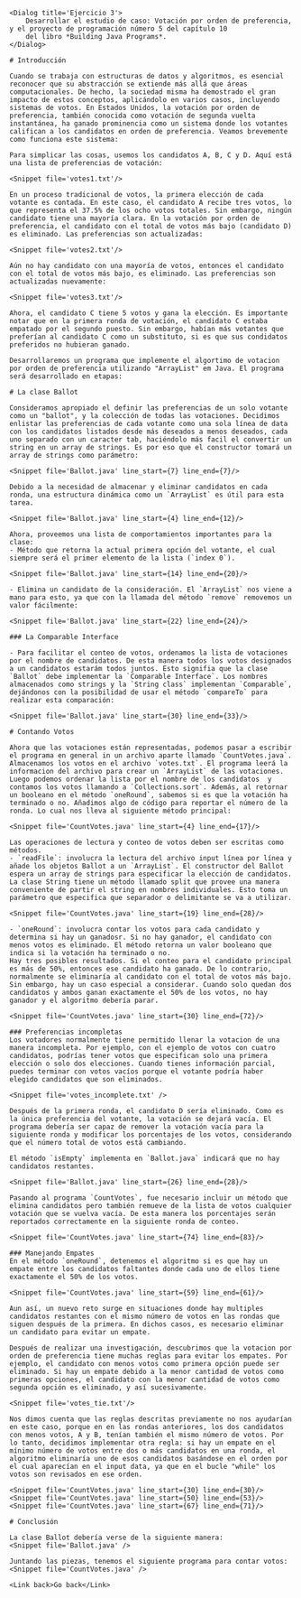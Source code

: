 
<WeekLayout h1_title='Chapter 10 Study Case: Ranked Choice Voting' main_id='#ranked_choice_voting'>

    <Dialog title='Ejercicio 3'>
        Desarrollar el estudio de caso: Votación por orden de preferencia, y el proyecto de programación número 5 del capítulo 10
        del libro *Building Java Programs*.
    </Dialog>

    # Introducción

    Cuando se trabaja con estructuras de datos y algoritmos, es esencial reconocer que su abstracción se extiende más allá que áreas computacionales. De hecho, la sociedad misma ha demostrado el gran impacto de estos conceptos, aplicándolo en varios casos, incluyendo sistemas de votos. En Estados Unidos, la votación por orden de preferencia, también conocida como votación de segunda vuelta instantánea, ha ganado prominencia como un sistema donde los votantes califican a los candidatos en orden de preferencia. Veamos brevemente como funciona este sistema:

    Para simplicar las cosas, usemos los candidatos A, B, C y D. Aquí está una lista de preferencias de votación:

    <Snippet file='votes1.txt'/>

    En un proceso tradicional de votos, la primera elección de cada votante es contada. En este caso, el candidato A recibe tres votos, lo que representa el 37.5% de los ocho votos totales. Sin embargo, ningún candidato tiene una mayoría clara. En la votación por orden de preferencia, el candidato con el total de votos más bajo (candidato D) es eliminado. Las preferencias son actualizadas:

    <Snippet file='votes2.txt'/>

    Aún no hay candidato con una mayoría de votos, entonces el candidato con el total de votos más bajo, es eliminado. Las preferencias son actualizadas nuevamente:

    <Snippet file='votes3.txt'/>

    Ahora, el candidato C tiene 5 votos y gana la elección. Es importante notar que en la primera ronda de votación, el candidato C estaba empatado por el segundo puesto. Sin embargo, habían más votantes que preferían al candidato C como un substituto, si es que sus condidatos preferidos no hubieran ganado.

    Desarrollaremos un programa que implemente el algortimo de votacion por orden de preferencia utilizando "ArrayList" em Java. El programa será desarrollado en etapas:

    # La clase Ballot

    Consideramos apropiado el definir las preferencias de un solo votante como un "ballot", y la colección de todas las votaciones. Decidimos enlistar las preferencias de cada votante como una sola línea de data con los candidatos listados desde más deseados a menos deseados, cada uno separado con un caracter tab, haciéndolo más facil el convertir un string en un array de strings. Es por eso que el constructor tomará un array de strings como parámetro:

    <Snippet file='Ballot.java' line_start={7} line_end={7}/>

    Debido a la necesidad de almacenar y eliminar candidatos en cada ronda, una estructura dinámica como un `ArrayList` es útil para esta tarea.

    <Snippet file='Ballot.java' line_start={4} line_end={12}/>

    Ahora, proveemos una lista de comportamientos importantes para la clase:
    - Método que retorna la actual primera opción del votante, el cual siempre será el primer elemento de la lista (`index 0`).

    <Snippet file='Ballot.java' line_start={14} line_end={20}/>

    - Elimina un candidato de la consideración. El `ArrayList` nos viene a mano para esto, ya que con la llamada del método `remove` removemos un valor fácilmente:

    <Snippet file='Ballot.java' line_start={22} line_end={24}/>

    ### La Comparable Interface

    - Para facilitar el conteo de votos, ordenamos la lista de votaciones por el nombre de candidatos. De esta manera todos los votos designados a un candidatos estarám todos juntos. Esto signifia que la clase `Ballot` debe implementar la `Comparable Interface`. Los nombres almacenados como strings y la `String class` implementan `Comparable`, dejándonos con la posibilidad de usar el método `compareTo` para realizar esta comparación:

    <Snippet file='Ballot.java' line_start={30} line_end={33}/>

    # Contando Votos

    Ahora que las votaciones están representadas, podemos pasar a escribir el programa en general in un archivo aparte llamado `CountVotes.java`. Almacenamos los votos en el archivo `votes.txt`. El programa leerá la informacion del archivo para crear un `ArrayList` de las votaciones. Luego podemos ordenar la lista por el nombre de los candidatos  y contamos los votos llamando a `Collections.sort`. Además, al retornar un booleano en el método `oneRound`, sabemos si es que la votación ha terminado o no. Añadimos algo de código para reportar el número de la ronda. Lo cual nos lleva al siguiente método principal:

    <Snippet file='CountVotes.java' line_start={4} line_end={17}/>

    Las operaciones de lectura y conteo de votos deben ser escritas como métodos.
    - `readFile`: involucra la lectura del archivo input línea por línea y añade los objetos Ballot a un `ArrayList`. El constructor del Ballot espera un array de strings para especificar la elección de candidatos. La clase String tiene un método llamado split que provee una manera conveniente de partir el string en nombres individuales. Esto toma un parámetro que especifica que separador o delimitante se va a utilizar.

    <Snippet file='CountVotes.java' line_start={19} line_end={28}/>

    - `oneRound`: involucra contar los votos para cada candidato y determina si hay un ganadosr. Si no hay ganador, el candidato con menos votos es eliminado. El método retorna un valor booleano que indica si la votación ha terminado o no.
    Hay tres posibles resultados. Si el conteo para el candidato principal es más de 50%, entonces ese candidato ha ganado. De lo contrario, normalmente se eliminaría al candidato con el total de votos más bajo. Sin embargo, hay un caso especial a considerar. Cuando solo quedan dos candidatos y ambos ganan exactamente el 50% de los votos, no hay ganador y el algoritmo debería parar.

    <Snippet file='CountVotes.java' line_start={30} line_end={72}/>

    ### Preferencias incompletas
    Los votadores normalmente tiene permitido llenar la votacion de una manera incompleta. Por ejemplo, con el ejemplo de votos con cuatro candidatos, podrías tener votos que especifican solo una primera elección o solo dos elecciones. Cuando tienes información parcial, puedes terminar con votos vacíos porque el votante podría haber elegido candidatos que son eliminados.

    <Snippet file='votes_incomplete.txt' />

    Después de la primera ronda, el candidato D sería eliminado. Como es la única preferencia del votante, la votación se dejará vacía. El programa debería ser capaz de remover la votación vacía para la siguiente ronda y modificar los porcentajes de los votos, considerando que el número total de votos está cambiando.

    El método `isEmpty` implementa en `Ballot.java` indicará que no hay candidatos restantes.

    <Snippet file='Ballot.java' line_start={26} line_end={28}/>

    Pasando al programa `CountVotes`, fue necesario incluir un método que elimina candidatos pero también remueve de la lista de votos cualquier votación que se vuelva vacía. De esta manera los porcentajes serán reportados correctamente en la siguiente ronda de conteo.

    <Snippet file='CountVotes.java' line_start={74} line_end={83}/>

    ### Manejando Empates
    En el método `oneRound`, detenemos el algoritmo si es que hay un empate entre los candidatos faltantes donde cada uno de ellos tiene exactamente el 50% de los votos.

    <Snippet file='CountVotes.java' line_start={59} line_end={61}/>

    Aun así, un nuevo reto surge en situaciones donde hay multiples candidatos restantes con el mismo número de votos en las rondas que siguen después de la primera. En dichos casos, es necesario eliminar un candidato para evitar un empate.

    Después de realizar una investigación, descubrimos que la votacion por orden de preferencia tiene muchas reglas para evitar los empates. Por ejemplo, el candidato con menos votos como primera opción puede ser eliminado. Si hay un empate debido a la menor cantidad de votos como primeras opciones, el candidato con la menor cantidad de votos como segunda opción es eliminado, y así sucesivamente.

    <Snippet file='votes_tie.txt'/>

    Nos dimos cuenta que las reglas descritas previamente no nos ayudarían en este caso, porque en en las rondas anteriores, los dos candidatos con menos votos, A y B, tenían también el mismo número de votos. Por lo tanto, decidimos implementar otra regla: si hay un empate en el mínimo número de votos entre dos o más candidatos en una ronda, el algoritmo eliminaría uno de esos candidatos basándose en el orden por el cual aparecían en el input data, ya que en el bucle "while" los votos son revisados en ese orden.

    <Snippet file='CountVotes.java' line_start={30} line_end={30}/>
    <Snippet file='CountVotes.java' line_start={50} line_end={53}/>
    <Snippet file='CountVotes.java' line_start={67} line_end={71}/>

    # Conclusión

    La clase Ballot debería verse de la siguiente manera:
    <Snippet file='Ballot.java' />

    Juntando las piezas, tenemos el siguiente programa para contar votos:
    <Snippet file='CountVotes.java' />

    <Link back>Go back</Link>
</WeekLayout>

